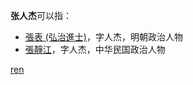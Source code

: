'''张人杰'''可以指：
* [[張表_(弘治進士)|張表 (弘治進士)]]，字人杰，明朝政治人物
* [[張靜江|張靜江]]，字人杰，中华民国政治人物

{{disambig}}
[[Category:三字张姓人名消歧义|ren]]
